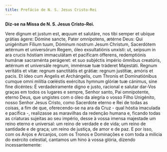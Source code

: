 ```yaml
---
title: Prefácio de N. S. Jesus Cristo-Rei
---
```


**Diz-se na Missa de N. S. Jesus Cristo-Rei.**

<div class="side-by-side not-content">
  <span>
    Vere dignum et justum est, æquum et salutáre, nos tibi semper et ubíque
    grátias ágere: Dómine sancte, Pater omnípotens, ætérne Deus: Qui unigénitum
    Fílium tuum, Dóminum nostrum Jesum Christum, Sacerdótem ætérnum et
    universórum Regem, óleo exsultatiónis unxísti: ut, seípsum in ara crucis
    hóstiam immaculátam et pacíficam ófferens, redemptiónis humánæ sacraménta
    perágeret: et suo subjéctis império ómnibus creatúris, ætérnum et universále
    regnum, imménsæ tuæ tráderet Majestáti. Regnum veritátis et vitæ: regnum
    sanctitátis et grátiæ: regnum justítiæ, amóris et pacis. Et ídeo cum Angelis
    et Archángelis, cum Thronis et Dominatiónibus cumque omni milítia cœléstis
    exércitus hymnum glóriæ tuæ cánimus, sine fine dicéntes:
  </span>
  <span>
    É verdadeiramente digno e justo, racional e salutar dar-Vos graças em todos
    os lugares e sempre, Senhor santo, Pai omnipotente, eterno Deus, que
    ungistes com o óleo da alegria o vosso Filho Unigénito, nosso Senhor Jesus
    Cristo, como Sacerdote eterno e Rei de todas as coisas, a fim de que,
    oferecendo-se na ara da Cruz - qual hóstia imaculada e pacífica -,
    realizasse as maravilhas da redenção humana e, ficando todas as criaturas
    sujeitas ao seu império, desse à vossa imensa majestade um reino eterno e
    universal: um reino de verdade e de vida; um reino de santidade e de graça;
    um reino de justiça, de amor e de paz. E por isso, com os Anjos e Arcanjos,
    com os Tronos e Dominações e com toda a milícia do exército celestial,
    cantamos um hino à vossa glória, dizendo incessantemente:
  </span>
</div>
